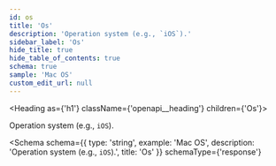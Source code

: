 ```yaml
---
id: os
title: 'Os'
description: 'Operation system (e.g., `iOS`).'
sidebar_label: 'Os'
hide_title: true
hide_table_of_contents: true
schema: true
sample: 'Mac OS'
custom_edit_url: null
---
```



<Heading as={'h1'} className={'openapi__heading'} children={'Os'}></Heading>

Operation system (e.g., `iOS`).

<Schema
  schema={{
    type: 'string',
    example: 'Mac OS',
    description: 'Operation system (e.g., `iOS`).',
    title: 'Os'
  }}
  schemaType={'response'}
></Schema>
